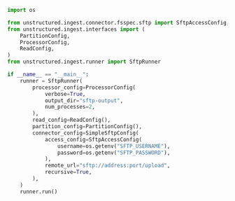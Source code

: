 ```python Python
import os

from unstructured.ingest.connector.fsspec.sftp import SftpAccessConfig, SimpleSftpConfig
from unstructured.ingest.interfaces import (
    PartitionConfig,
    ProcessorConfig,
    ReadConfig,
)
from unstructured.ingest.runner import SftpRunner

if __name__ == "__main__":
    runner = SftpRunner(
        processor_config=ProcessorConfig(
            verbose=True,
            output_dir="sftp-output",
            num_processes=2,
        ),
        read_config=ReadConfig(),
        partition_config=PartitionConfig(),
        connector_config=SimpleSftpConfig(
            access_config=SftpAccessConfig(
                username=os.getenv("SFTP_USERNAME"),
                password=os.getenv("SFTP_PASSWORD"),
            ),
            remote_url="sftp://address:port/upload",
            recursive=True,
        ),
    )
    runner.run()
```
